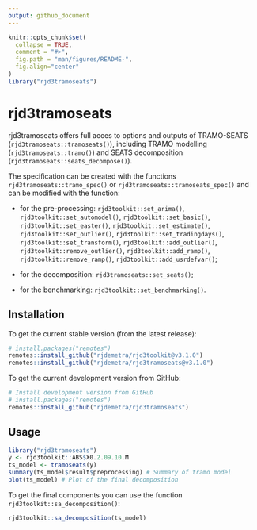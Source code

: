 ```yaml
---
output: github_document
---
```


<!-- README.md is generated from README.Rmd. Please edit that file -->

```r
knitr::opts_chunk$set(
  collapse = TRUE,
  comment = "#>",
  fig.path = "man/figures/README-",
  fig.align="center"
)
library("rjd3tramoseats")
```

# rjd3tramoseats

rjd3tramoseats offers full acces to options and outputs of TRAMO-SEATS (`rjd3tramoseats::tramoseats()`), including TRAMO modelling (`rjd3tramoseats::tramo()`) and SEATS decomposition (`rjd3tramoseats::seats_decompose()`).

The specification can be created with the functions `rjd3tramoseats::tramo_spec()` or `rjd3tramoseats::tramoseats_spec()` and can be modified with the function:

- for the pre-processing: `rjd3toolkit::set_arima()`, `rjd3toolkit::set_automodel()`, `rjd3toolkit::set_basic()`, `rjd3toolkit::set_easter()`, `rjd3toolkit::set_estimate()`, `rjd3toolkit::set_outlier()`, `rjd3toolkit::set_tradingdays()`, `rjd3toolkit::set_transform()`, `rjd3toolkit::add_outlier()`, `rjd3toolkit::remove_outlier()`, `rjd3toolkit::add_ramp()`, `rjd3toolkit::remove_ramp()`, `rjd3toolkit::add_usrdefvar()`;

- for the decomposition: `rjd3tramoseats::set_seats()`;

- for the benchmarking: `rjd3toolkit::set_benchmarking()`.
 

## Installation

To get the current stable version (from the latest release):

```r
# install.packages("remotes")
remotes::install_github("rjdemetra/rjd3toolkit@v3.1.0")
remotes::install_github("rjdemetra/rjd3tramoseats@v3.1.0")
```

To get the current development version from GitHub:

```r
# Install development version from GitHub
# install.packages("remotes")
remotes::install_github("rjdemetra/rjd3tramoseats")
```


## Usage

```r
library("rjd3tramoseats")
y <- rjd3toolkit::ABS$X0.2.09.10.M
ts_model <- tramoseats(y) 
summary(ts_model$result$preprocessing) # Summary of tramo model
plot(ts_model) # Plot of the final decomposition
```

To get the final components you can use the function `rjd3toolkit::sa_decomposition()`:

```r
rjd3toolkit::sa_decomposition(ts_model)
```
